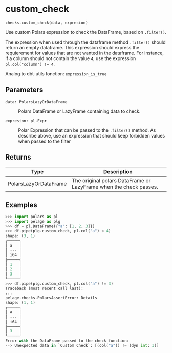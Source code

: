 # custom_check { #pelage.checks.custom_check }

`checks.custom_check(data, expresion)`

Use custom Polars expression to check the DataFrame, based on `.filter()`.

The expression when used through the dataframe method `.filter()` should return an
empty dataframe.
This expression should express the requierement for values that are not wanted
in the dataframe. For instance, if a column should not contain the value `4`,
use the expression `pl.col("column") != 4`.

Analog to dbt-utils fonction: `expression_is_true`

## Parameters

<code><span class="parameter-name">data</span><span class="parameter-annotation-sep">:</span> <span class="parameter-annotation">PolarsLazyOrDataFrame</span></code>

:   Polars DataFrame or LazyFrame containing data to check.

<code><span class="parameter-name">expresion</span><span class="parameter-annotation-sep">:</span> <span class="parameter-annotation">pl.Expr</span></code>

:   Polar Expression that can be passed to the `.filter()` method. As describe
    above, use an expression that should keep forbidden values when passed to the
    filter

## Returns

| Type                  | Description                                                       |
|-----------------------|-------------------------------------------------------------------|
| PolarsLazyOrDataFrame | The original polars DataFrame or LazyFrame when the check passes. |

## Examples

```python
>>> import polars as pl
>>> import pelage as plg
>>> df = pl.DataFrame({"a": [1, 2, 3]})
>>> df.pipe(plg.custom_check, pl.col("a") < 4)
shape: (3, 1)
┌─────┐
│ a   │
│ --- │
│ i64 │
╞═════╡
│ 1   │
│ 2   │
│ 3   │
└─────┘
>>> df.pipe(plg.custom_check, pl.col("a") != 3)
Traceback (most recent call last):
...
pelage.checks.PolarsAssertError: Details
shape: (1, 1)
┌─────┐
│ a   │
│ --- │
│ i64 │
╞═════╡
│ 3   │
└─────┘
Error with the DataFrame passed to the check function:
--> Unexpected data in `Custom Check`: [(col("a")) != (dyn int: 3)]
```
